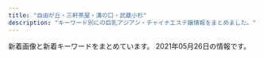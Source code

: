 ```yaml
---
title: "自由が丘・三軒茶屋・溝の口・武蔵小杉"
description: "キーワード別にの巨乳アジアン・チャイナエステ嬢情報をまとめました。"
---
```


新着画像と新着キーワードをまとめています。
2021年05月26日の情報です。

<DmmAffiliateIns />
<KeywordTable
  shops={
    [
    {
        "url": "http://www.esthe.esraku.com/",
        "keywords": {
            "86": 8,
            "88": 8,
            "91": 8,
            "85": 8,
            "87": 16,
            "D": 40,
            "E": 8
        },
        "station": "\u4e09\u8ed2\u8336\u5c4b\u99c5\u5357\u53e3",
        "img_links": [
            "http://www.esthe.esraku.com/files/004.jpg",
            "http://www.esthe.esraku.com/files/002.jpg",
            "http://www.esthe.esraku.com/images/m6.jpg",
            "http://www.esthe.esraku.com/images/m1.jpg",
            "http://www.esthe.esraku.com/files/003.jpg",
            "http://www.esthe.esraku.com/images/slider-img002.jpg",
            "http://www.esthe.esraku.com/images/s_news.png",
            "http://www.esthe.esraku.com/images/s_top_therapist.png",
            "http://www.esthe.esraku.com/images/s_message.png",
            "http://www.esthe.esraku.com/files/006.jpg",
            "http://www.esthe.esraku.com/files/001.jpg",
            "http://www.esthe.esraku.com/images/m2.jpg",
            "http://www.esthe.esraku.com/images/m3.jpg",
            "http://www.esthe.esraku.com/images/m4.jpg",
            "http://www.esthe.esraku.com/files/005.jpg",
            "http://www.esthe.esraku.com/images/slider-img001.jpg",
            "http://www.esthe.esraku.com/images/s_pickup.png"
        ],
        "name": "\u53f0\u6e7e\u30a8\u30b9\u30c6"
    },
    {
        "url": "http://koukoku.xyz/angel/",
        "station": "\u4e8c\u5b50\u7389\u5ddd\u99c5\u897f\u53e3",
        "img_links": [
            "http://koukoku.xyz/angel/ncss/staff/staff05.jpg",
            "http://koukoku.xyz/angel/ncss/staff/staff02.jpg",
            "http://koukoku.xyz/angel/ncss/staff/staff06.jpg",
            "http://koukoku.xyz/angel/ncss/m-head02.jpg",
            "http://koukoku.xyz/angel/ncss/staff/staff001.jpg",
            "http://koukoku.xyz/angel/images/call.png",
            "http://koukoku.xyz/angel/ncss/cam01.jpg",
            "http://koukoku.xyz/angel/ncss/staff/staff04.jpg",
            "http://koukoku.xyz/angel/ncss/staff/staff03.jpg",
            "http://koukoku.xyz/angel/ncss/staff/staff07.jpg",
            "http://koukoku.xyz/angel/ncss/m-top04.jpg"
        ],
        "keywords": {
            "D": 6,
            "90": 4,
            "89": 1,
            "86": 1,
            "C": 1,
            "88": 1
        },
        "name": "Honey Honey"
    },
    {
        "url": "http://www.jojo.mensnv.com/",
        "station": "\u4e09\u8ed2\u8336\u5c4b\u99c5\u5357\u53e3",
        "keywords": {
            "D": 18,
            "88": 3,
            "84": 6,
            "\u30bb\u30af\u30b7\u30fc": 1,
            "C": 3,
            "86": 12,
            "85": 9
        },
        "img_links": [
            "http://www.jojo.mensnv.com/files/004-02.jpg",
            "http://www.jojo.mensnv.com/files/011-02.jpg",
            "http://www.jojo.mensnv.com/files/009-02.jpg",
            "http://www.jojo.mensnv.com/files/002-02.jpg",
            "http://www.jojo.mensnv.com/files/006-03.jpg",
            "http://www.jojo.mensnv.com/files/010.jpg",
            "http://www.jojo.mensnv.com/files/014-02.jpg",
            "http://www.jojo.mensnv.com/files/001-02.jpg",
            "http://www.jojo.mensnv.com/files/009-03.jpg",
            "http://www.jojo.mensnv.com/files/004.jpg",
            "http://www.jojo.mensnv.com/files/006-02.jpg",
            "http://www.jojo.mensnv.com/files/013-03.jpg",
            "http://www.jojo.mensnv.com/files/012-03.jpg",
            "http://www.jojo.mensnv.com/files/009.jpg",
            "http://www.jojo.mensnv.com/files/002.jpg",
            "http://www.jojo.mensnv.com/images/mobile.jpg",
            "http://www.jojo.mensnv.com/files/005-02.jpg",
            "http://www.jojo.mensnv.com/files/014-03.jpg",
            "http://www.jojo.mensnv.com/files/001.jpg",
            "http://www.jojo.mensnv.com/images/slider/02.jpg",
            "http://www.jojo.mensnv.com/files/012.jpg",
            "http://www.jojo.mensnv.com/files/010-02.jpg",
            "http://www.jojo.mensnv.com/images/slider/01.jpg",
            "http://www.jojo.mensnv.com/images/tel.png",
            "http://www.jojo.mensnv.com/files/004-03.jpg",
            "http://www.jojo.mensnv.com/files/010-03.jpg",
            "http://www.jojo.mensnv.com/files/006.jpg",
            "http://www.jojo.mensnv.com/files/003-03.jpg",
            "http://www.jojo.mensnv.com/files/012-02.jpg",
            "http://www.jojo.mensnv.com/files/001-03.jpg",
            "http://www.jojo.mensnv.com/files/011-03.jpg",
            "http://www.jojo.mensnv.com/files/002-03.jpg",
            "http://www.jojo.mensnv.com/images/showCover.png",
            "http://www.jojo.mensnv.com/files/013.jpg",
            "http://www.jojo.mensnv.com/images/backlistbtn.png",
            "http://www.jojo.mensnv.com/files/011.jpg",
            "http://www.jojo.mensnv.com/files/003-02.jpg",
            "http://www.jojo.mensnv.com/files/014.jpg",
            "http://www.jojo.mensnv.com/files/007.jpg",
            "http://www.jojo.mensnv.com/files/007-03.jpg",
            "http://www.jojo.mensnv.com/images/coverGirlParts.png",
            "http://www.jojo.mensnv.com/files/005.jpg",
            "http://www.jojo.mensnv.com/files/013-02.jpg",
            "http://www.jojo.mensnv.com/files/003.jpg",
            "http://www.jojo.mensnv.com/files/007-02.jpg",
            "http://www.jojo.mensnv.com/images/slider/03.jpg",
            "http://www.jojo.mensnv.com/files/005-03.jpg"
        ],
        "name": "JoJo"
    },
    {
        "img_links": [],
        "station": "\u4e8c\u5b50\u7389\u5ddd\u99c5\u897f\u53e3",
        "name": "\u6625\u5c4b",
        "keywords": {},
        "url": "https://haruya.xyz.mn/"
    },
    {
        "img_links": [
            "http://www.wqiowaz.site/uploads/200629/1-200629103142X4.jpg",
            "http://www.wqiowaz.site/picture/cam-01.jpg",
            "http://www.wqiowaz.site/uploads/201008/1-20100Q55403531.jpg",
            "http://www.wqiowaz.site/uploads/210526/1-210526124249116.jpg",
            "http://www.wqiowaz.site/uploads/201008/1-20100Q5550EL.jpg",
            "http://www.wqiowaz.site/picture/call.png",
            "http://www.wqiowaz.site/uploads/201008/1-20100Q55522V7.jpg",
            "http://www.wqiowaz.site/picture/m-top004.jpg",
            "http://www.wqiowaz.site/uploads/200630/1-200630094H5294.jpg",
            "http://www.wqiowaz.site/picture/foot01.jpg",
            "http://www.wqiowaz.site/uploads/201008/1-20100Q5541T55.jpg",
            "http://www.wqiowaz.site/uploads/210526/1-210526124221D7.jpg",
            "http://www.wqiowaz.site/picture/m-head01.jpg",
            "http://www.wqiowaz.site/uploads/200914/1-200914164443K1.jpg",
            "http://www.wqiowaz.site/picture/m-top003.jpg",
            "http://www.wqiowaz.site/uploads/200630/1-200630094K4325.jpg",
            "http://www.wqiowaz.site/uploads/200914/1-20091416442NT.jpg",
            "http://www.wqiowaz.site/uploads/200629/1-200629103204442.jpg",
            "http://www.wqiowaz.site/uploads/200629/1-200629103104120.jpg"
        ],
        "station": "\u7528\u8cc0\u99c5\u6771\u53e3",
        "keywords": {
            "86": 1,
            "94": 5,
            "D": 4,
            "84": 2,
            "F": 4
        },
        "name": "Sweet",
        "url": "http://www.wqiowaz.site/"
    },
    {
        "img_links": [
            "http://www.es-flower.link/images/rec1.png",
            "http://www.es-flower.link/sp/images/sisu.jpg",
            "http://www.es-flower.link/sp/img/nene1.jpg",
            "http://www.es-flower.link/img/huyumi1.jpg",
            "http://www.es-flower.link/sp/images/staff_t.jpg",
            "http://www.es-flower.link/images/int2.png",
            "http://www.es-flower.link/sp/images/pc.jpg",
            "http://www.es-flower.link/sp/images/3.jpg",
            "http://www.es-flower.link/images/3.jpg",
            "http://www.es-flower.link/sp/images/footer.jpg",
            "http://www.es-flower.link/sp/img/mizuki1.jpg",
            "http://www.es-flower.link/sp/img/yume1.jpg",
            "http://www.es-flower.link/sp/images/news.jpg",
            "http://www.es-flower.link/images/5.jpg",
            "http://www.es-flower.link/images/sm.jpg",
            "http://www.es-flower.link/images/7.jpg",
            "http://www.es-flower.link/sp/images/1.jpg",
            "http://www.es-flower.link/sp/images/2.jpg",
            "http://www.es-flower.link/img/yume1.jpg",
            "http://www.es-flower.link/img/nene1.jpg",
            "http://www.es-flower.link/sp/img/koyuki1.jpg",
            "http://www.es-flower.link/sp/images/int2.jpg",
            "http://www.es-flower.link/sp/images/sys2.jpg",
            "http://www.es-flower.link/sp/images/interior_t.jpg",
            "http://www.es-flower.link/images/4.jpg",
            "http://www.es-flower.link/sp/img/arisa1.jpg",
            "http://www.es-flower.link/sp/images/top.jpg",
            "http://www.es-flower.link/sp/images/int1.jpg",
            "http://www.es-flower.link/sp/images/rec2.jpg",
            "http://www.es-flower.link/img/arisa1.jpg",
            "http://www.es-flower.link/sp/images/tel.jpg",
            "http://www.es-flower.link/images/news.jpg",
            "http://www.es-flower.link/images/head.jpg",
            "http://www.es-flower.link/images/rec2.jpg",
            "http://www.es-flower.link/sp/menu/top.jpg",
            "http://www.es-flower.link/sp/images/head.png",
            "http://www.es-flower.link/images/staff_t.jpg",
            "http://www.es-flower.link/images/sys.png",
            "http://www.es-flower.link/sp/img/yuyu1.jpg",
            "http://www.es-flower.link/sp/menu/interior.jpg",
            "http://www.es-flower.link/img/yuyu1.jpg",
            "http://www.es-flower.link/sp/images/newsb.png",
            "http://www.es-flower.link/sp/images/4.jpg",
            "http://www.es-flower.link/sp/images/ac1.jpg",
            "http://www.es-flower.link/sp/images/5.jpg",
            "http://www.es-flower.link/images/2.jpg",
            "http://www.es-flower.link/images/interior_t.jpg",
            "http://www.es-flower.link/images/int1.png",
            "http://www.es-flower.link/sp/img/huyumi1.jpg",
            "http://www.es-flower.link/sp/images/sys1.jpg",
            "http://www.es-flower.link/sp/images/sys3.jpg",
            "http://www.es-flower.link/images/info.jpg",
            "http://www.es-flower.link/sp/images/sisu_t.jpg",
            "http://www.es-flower.link/img/koyuki1.jpg",
            "http://www.es-flower.link/sp/images/rec3.jpg",
            "http://www.es-flower.link/sp/images/6.jpg",
            "http://www.es-flower.link/img/mizuki1.jpg",
            "http://www.es-flower.link/images/1.jpg",
            "http://www.es-flower.link/images/6.jpg",
            "http://www.es-flower.link/sp/menu/staff.jpg",
            "http://www.es-flower.link/sp/images/rec1.jpg",
            "http://www.es-flower.link/sp/images/time.jpg",
            "http://www.es-flower.link/images/mobile.jpg",
            "http://www.es-flower.link/sp/images/7.jpg",
            "http://www.es-flower.link/images/ta.jpg"
        ],
        "station": "\u81ea\u7531\u304c\u4e18\u99c5\u5317\u53e3",
        "keywords": {},
        "name": "\u6625\u306e\u604b",
        "url": "http://www.es-flower.link/"
    },
    {
        "img_links": [
            "https://ohbay.relaxjp.com/css/osusume001.jpg",
            "https://ohbay.relaxjp.com/css/top02.jpg",
            "https://ohbay.relaxjp.com/css/staff/staff02.jpg",
            "https://ohbay.relaxjp.com/css/staff/staff03.jpg",
            "https://ohbay.relaxjp.com/css/osusume03.jpg",
            "https://ohbay.relaxjp.com/images/call.png",
            "https://ohbay.relaxjp.com/css/m-head.jpg",
            "https://ohbay.relaxjp.com/css/staff/staff04.jpg",
            "https://ohbay.relaxjp.com/css/top0001.jpg",
            "https://ohbay.relaxjp.com/css/foot.jpg",
            "https://ohbay.relaxjp.com/css/staff/staff01.jpg",
            "https://ohbay.relaxjp.com/css/osusume02.jpg",
            "https://ohbay.relaxjp.com/css/top03.jpg"
        ],
        "url": "https://ohbay.relaxjp.com/",
        "station": "\u4e8c\u5b50\u7389\u5ddd\u99c5\u6771\u53e3",
        "name": "Oh Baby",
        "keywords": {}
    },
    {
        "name": "\u60a0",
        "img_links": [
            "http://in-esthe.com/you/images/r-1.jpg",
            "http://in-esthe.com/you/images/botton.jpg",
            "http://in-esthe.com/you/images/p-11.jpg",
            "http://in-esthe.com/you/images/p-4.jpg",
            "http://in-esthe.com/you/images/p-5.jpg",
            "http://in-esthe.com/you/images/fla.jpg",
            "http://in-esthe.com/you/images/p-8.jpg",
            "http://cdn.dino-es.com/images/logo/468x60DinoEs.png",
            "http://in-esthe.com/you/images/p-0.jpg",
            "http://in-esthe.com/you/images/p-7.jpg",
            "http://in-esthe.com/you/images/r-2.jpg",
            "http://in-esthe.com/you/images/p-3.jpg",
            "http://in-esthe.com/you/images/p-9.jpg",
            "http://in-esthe.com/you/images/mo.png",
            "http://in-esthe.com/you/images/p-10.jpg"
        ],
        "keywords": {},
        "url": "http://in-esthe.com/you/",
        "station": "\u5b66\u82b8\u5927\u5b66\u99c5\u6771\u53e3"
    },
    {
        "img_links": [
            "http://kagayaki.jpn.cm/photos/sites/35/2016/09/637893871729784570.jpg",
            "http://kagayaki.jpn.cm/images/room4.jpg",
            "http://kagayaki.jpn.cm/photos/sites/35/2016/11/11.jpg",
            "http://kagayaki.jpn.cm/images/room6.jpg",
            "http://kagayaki.jpn.cm/images/room1.jpg",
            "http://kagayaki.jpn.cm/photos/sites/35/2020/10/2020100418535814.jpg",
            "http://kagayaki.jpn.cm/images/girl-z2.jpg",
            "http://kagayaki.jpn.cm/images/mobile.jpg",
            "http://kagayaki.jpn.cm/photos/sites/35/2016/11/1.jpg",
            "http://kagayaki.jpn.cm/photos/sites/35/2016/11/12.jpg",
            "http://kagayaki.jpn.cm/images/end1.jpg",
            "http://kagayaki.jpn.cm/photos/sites/35/2017/11/2017110107513579.jpg",
            "http://kagayaki.jpn.cm/images/room2.jpg",
            "http://kagayaki.jpn.cm/images/top.jpg",
            "http://kagayaki.jpn.cm/images/bj3.png",
            "http://kagayaki.jpn.cm/images/staff0.jpg",
            "http://kagayaki.jpn.cm/photos/sites/35/2016/08/staff32.jpg",
            "http://kagayaki.jpn.cm/images/room3.jpg",
            "http://kagayaki.jpn.cm/photos/sites/35/2019/09/2019092518230998.jpg",
            "http://kagayaki.jpn.cm/photos/sites/35/2016/08/staff3.jpg",
            "http://kagayaki.jpn.cm/images/girl-z1.jpg",
            "http://kagayaki.jpn.cm/images/mobile2.jpg",
            "http://kagayaki.jpn.cm/images/staff_line.png",
            "http://kagayaki.jpn.cm/images/room5.jpg"
        ],
        "keywords": {
            "E": 1,
            "D": 6,
            "C": 17,
            "86": 5,
            "87": 2,
            "84": 1
        },
        "name": "\u661f\u306e\u8f1d\u304d",
        "url": "http://kagayaki.jpn.cm/",
        "station": "\u4e09\u8ed2\u8336\u5c4b\u99c5\u5317\u53e3"
    },
    {
        "station": "\u5b66\u82b8\u5927\u5b66\u99c5\u897f\u53e3",
        "name": "Clair \uff5e\u30af\u30ec\u30fc\u30eb\uff5e",
        "url": "http://clair.work/",
        "keywords": {
            "D": 4,
            "C": 4,
            "E": 2
        },
        "img_links": [
            "http://clair.work/images/mainvisual_02.jpg",
            "http://clair.work/images/recruit/sp_mainvisual.jpg",
            "http://clair.work/images/recruit/point_05.png",
            "http://clair.work/images/recruit/point_07.png",
            "http://clair.work/images/icon_ranking_03.png",
            "http://clair.work/images/icon_ranking_04.png",
            "http://clair.work/images/icon_ranking_02.png",
            "http://clair.work/images/recruit/nagare_01.jpg",
            "http://clair.work/images/icon_ranking_05.png",
            "http://clair.work/images/recruit/message_03.png",
            "http://clair.work/staff/yua1.jpg",
            "http://clair.work/images/icon_new.png",
            "http://clair.work/images/recruit/nagare_06.png",
            "http://clair.work/images/recruit/point_09.png",
            "http://clair.work/images/recruit/point_08.png",
            "http://clair.work/images/recruit/point_04.png",
            "http://clair.work/images/icon_ranking_01.png",
            "http://clair.work/images/recruit/nagare_05.png",
            "http://clair.work/images/mainvisual_01.jpg",
            "http://clair.work/staff/humi1.jpg",
            "http://clair.work/images/mainvisual_02_s.jpg",
            "http://clair.work/images/recruit/point_06.png",
            "http://clair.work/images/no_image.jpg",
            "http://clair.work/images/recruit/nagare_03.jpg",
            "http://clair.work/images/recruit/point_03.png",
            "http://clair.work/images/trigger.jpg",
            "http://clair.work/images/head_therapist.jpg",
            "http://clair.work/images/head_interior.jpg",
            "http://clair.work/staff/kasumi1.jpg",
            "http://clair.work/staff/ayaka1.jpg",
            "http://clair.work/images/sw_tel.png",
            "http://clair.work/staff/mayu1.jpg",
            "http://clair.work/staff/humi2.jpg",
            "http://clair.work/images/recruit/nagare_02.jpg",
            "http://clair.work/images/sw_home.png",
            "http://clair.work/images/mainvisual_01_s.jpg",
            "http://clair.work/images/recruit/nagare_07.png",
            "http://clair.work/images/recruit/req_03.jpg"
        ]
    },
    {
        "img_links": [
            "http://b-berry.work/staff/yuri.jpg",
            "http://b-berry.work/images/head.jpg",
            "http://b-berry.work/images/staff_t.jpg",
            "http://b-berry.work/images/tg.jpg",
            "http://b-berry.work/images/2.jpg",
            "http://b-berry.work/images/sys.jpg",
            "http://b-berry.work/images/ac1.jpg",
            "http://b-berry.work/images/1.jpg",
            "http://b-berry.work/img/maya1.jpg",
            "http://b-berry.work/images/rec2.jpg",
            "http://b-berry.work/images/interior_t.jpg",
            "http://b-berry.work/images/3.jpg",
            "http://b-berry.work/staff/mona.jpg",
            "http://b-berry.work/images/news.jpg",
            "http://b-berry.work/images/rec1.jpg",
            "http://b-berry.work/images/int2.jpg",
            "http://b-berry.work/staff/maya.jpg",
            "http://b-berry.work/images/ac2.jpg",
            "http://b-berry.work/img/mona1.jpg",
            "http://b-berry.work/images/int1.jpg",
            "http://b-berry.work/img/yuri1.jpg",
            "http://b-berry.work/images/s1.png"
        ],
        "station": "\u81ea\u7531\u304c\u4e18\u99c5\u5317\u53e3",
        "name": "\u30d6\u30eb\u30fc\u30d9\u30ea\u30fc",
        "keywords": {},
        "url": "http://b-berry.work/"
    },
    {
        "name": "\u30de\u30c3\u30b5\u30fc\u30b8\u306e\u66d9",
        "img_links": [
            "http://www.miyuki.es-relax.info/gals/yuri1.jpg",
            "http://www.miyuki.es-relax.info/images/info2.jpg",
            "http://www.miyuki.es-relax.info/gals/yuki1.jpg",
            "http://www.miyuki.es-relax.info/images/info4.jpg",
            "http://www.miyuki.es-relax.info/gals/nana1.jpg",
            "http://www.miyuki.es-relax.info/images/sp01.jpg",
            "http://www.miyuki.es-relax.info/images/sp02.jpg",
            "http://www.miyuki.es-relax.info/images/info1.jpg",
            "http://www.miyuki.es-relax.info/images/yoyaku.png",
            "http://www.miyuki.es-relax.info/images/kp01.jpg",
            "http://www.miyuki.es-relax.info/images/sp03.jpg",
            "http://www.miyuki.es-relax.info/images/info3.jpg"
        ],
        "keywords": {},
        "url": "http://www.miyuki.es-relax.info/",
        "station": "\u5927\u5ca1\u5c71\u99c5"
    },
    {
        "keywords": {
            "D": 6,
            "C": 20,
            "85": 2,
            "87": 6,
            "\u30bb\u30af\u30b7\u30fc": 31,
            "88": 2,
            "86": 2
        },
        "img_links": [
            "http://www.hanamizuki.esturl.com/files/004.jpg",
            "http://www.hanamizuki.esturl.com/img/pickup.jpg",
            "http://www.hanamizuki.esturl.com/img/btn_blog.png",
            "http://www.hanamizuki.esturl.com/img/btn_side_mobile.jpg",
            "http://www.hanamizuki.esturl.com/img/ttl_info.png",
            "http://www.hanamizuki.esturl.com/img/goback.jpg",
            "http://www.hanamizuki.esturl.com/files/003.jpg",
            "http://www.hanamizuki.esturl.com/files/005.jpg",
            "http://www.hanamizuki.esturl.com/img/header03.png",
            "http://www.hanamizuki.esturl.com/files/001.jpg",
            "http://www.hanamizuki.esturl.com/files/006.jpg",
            "http://www.hanamizuki.esturl.com/files/002.jpg",
            "http://www.hanamizuki.esturl.com/img/ttl_news.png"
        ],
        "url": "http://www.hanamizuki.esturl.com/",
        "station": "\u4e09\u8ed2\u8336\u5c4b\u99c5\u5317\u53e3B",
        "name": "Sexy Girl"
    },
    {
        "url": "http://www.brilliance.mesthe.com/",
        "name": "\u30d6\u30ea\u30ea\u30a2\u30f3\u30b9",
        "keywords": {
            "C": 2,
            "86": 2,
            "85": 2,
            "D": 3,
            "87": 1
        },
        "img_links": [
            "http://www.brilliance.mesthe.com/files/002.jpg",
            "http://www.brilliance.mesthe.com/files/003-02.jpg",
            "http://www.brilliance.mesthe.com/images/pick.png",
            "http://www.brilliance.mesthe.com/images/new3.png",
            "http://www.brilliance.mesthe.com/files/001-02.jpg",
            "http://www.brilliance.mesthe.com/images/main_bottom.png",
            "http://www.brilliance.mesthe.com/files/001.jpg",
            "http://www.brilliance.mesthe.com/images/service.png",
            "http://www.brilliance.mesthe.com/files/001-03.jpg",
            "http://www.brilliance.mesthe.com/files/002-02.jpg",
            "http://www.brilliance.mesthe.com/images/tel.png",
            "http://www.brilliance.mesthe.com/files/005.jpg",
            "http://www.brilliance.mesthe.com/images/s3.jpg",
            "http://www.brilliance.mesthe.com/images/xian.png",
            "http://www.brilliance.mesthe.com/images/shop/shop03.jpg",
            "http://www.brilliance.mesthe.com/images/zi_staff.png",
            "http://www.brilliance.mesthe.com/files/003.jpg",
            "http://www.brilliance.mesthe.com/files/004-03.jpg",
            "http://www.brilliance.mesthe.com/files/004.jpg",
            "http://www.brilliance.mesthe.com/images/main_top.png",
            "http://www.brilliance.mesthe.com/files/003-03.jpg",
            "http://www.brilliance.mesthe.com/images/zi_massage.png",
            "http://www.brilliance.mesthe.com/images/shop/shop02.jpg",
            "http://www.brilliance.mesthe.com/images/s1.jpg",
            "http://www.brilliance.mesthe.com/files/005-03.jpg",
            "http://www.brilliance.mesthe.com/images/maga.jpg",
            "http://www.brilliance.mesthe.com/images/shop/shop04.jpg",
            "http://www.brilliance.mesthe.com/images/infotiao1.jpg",
            "http://www.brilliance.mesthe.com/images/s2.jpg",
            "http://www.brilliance.mesthe.com/images/new1.png",
            "http://www.brilliance.mesthe.com/files/005-02.jpg",
            "http://www.brilliance.mesthe.com/files/004-02.jpg",
            "http://www.brilliance.mesthe.com/images/shop/shop01.jpg",
            "http://www.brilliance.mesthe.com/files/002-03.jpg"
        ],
        "station": "\u4e09\u8ed2\u8336\u5c4b\u99c5\u4e16\u7530\u8c37\u901a\u308a\u53e3"
    },
    {
        "keywords": {},
        "url": "http://chishituyop.xyz/",
        "img_links": [
            "http://chishituyop.xyz/uploads/210524/1-2105241PTEQ.jpg",
            "http://chishituyop.xyz/style/images/t2.png",
            "http://chishituyop.xyz/style/images/index-miru_06.jpg",
            "http://chishituyop.xyz/uploads/210524/1-2105241P9195M.jpg",
            "http://chishituyop.xyz/style/images/nav-sys.jpg",
            "http://chishituyop.xyz/style/images/s-bian.png",
            "http://chishituyop.xyz/style/images/nav2-sta.png",
            "http://chishituyop.xyz/style/images/t3.png",
            "http://chishituyop.xyz/style/images/t4.jpg",
            "http://chishituyop.xyz/uploads/210524/1-2105241Q022I1.jpg",
            "http://chishituyop.xyz/style/images/t6.jpg",
            "http://chishituyop.xyz/uploads/201229/1-201229152000Y5.jpg",
            "http://chishituyop.xyz/uploads/210524/1-2105241P610332.jpg",
            "http://chishituyop.xyz/style/images/sys.jpg",
            "http://chishituyop.xyz/style/images/index-miru_18.jpg",
            "http://chishituyop.xyz/uploads/210525/1-210525130321434.jpg",
            "http://chishituyop.xyz/style/images/index-miru_03.jpg"
        ],
        "name": "Honey love",
        "station": "\u4e8c\u5b50\u7389\u5ddd\u99c5\u897f\u53e3"
    },
    {
        "url": "http://aosora.work/",
        "keywords": {},
        "img_links": [
            "http://aosora.work/img/karen1.jpg",
            "http://aosora.work/staff/momo.jpg",
            "http://aosora.work/img/yu2.jpg",
            "http://aosora.work/images/mobile.png",
            "http://aosora.work/staff/ayumi.jpg",
            "http://aosora.work/img/ayumi1.jpg",
            "http://aosora.work/img/sora1.jpg",
            "http://aosora.work/staff/sora.jpg",
            "http://aosora.work/images/8.jpg",
            "http://aosora.work/img/miya1.jpg",
            "http://aosora.work/staff/yu.jpg",
            "http://aosora.work/images/7.jpg",
            "http://aosora.work/img/karen2.jpg",
            "http://aosora.work/img/hina1.jpg",
            "http://aosora.work/images/s1.png",
            "http://aosora.work/staff/miya.jpg",
            "http://aosora.work/images/int1.png",
            "http://aosora.work/images/s2.jpg",
            "http://aosora.work/img/momo1.jpg",
            "http://aosora.work/staff/risa.jpg",
            "http://aosora.work/images/6.jpg",
            "http://aosora.work/img/hina2.jpg",
            "http://aosora.work/images/int2.png",
            "http://aosora.work/images/3.jpg",
            "http://aosora.work/images/news.png",
            "http://aosora.work/images/staff_t.png",
            "http://aosora.work/img/momo2.jpg",
            "http://aosora.work/staff/karen.jpg",
            "http://aosora.work/images/s1.jpg",
            "http://aosora.work/images/1.jpg",
            "http://aosora.work/images/sys1.jpg",
            "http://aosora.work/images/head.jpg",
            "http://aosora.work/images/2.jpg",
            "http://aosora.work/img/sora2.jpg",
            "http://aosora.work/images/sys2.jpg",
            "http://aosora.work/images/4.jpg",
            "http://aosora.work/img/risa1.jpg",
            "http://aosora.work/images/sys3.png",
            "http://aosora.work/img/yu1.jpg",
            "http://aosora.work/images/interior_t.png",
            "http://aosora.work/images/5.jpg",
            "http://aosora.work/staff/hina.jpg"
        ],
        "station": "\u4e09\u8ed2\u8336\u5c4b\u99c5\u5357\u53e3",
        "name": "\u9752\u7a7a"
    },
    {
        "keywords": {
            "D": 3,
            "87": 2,
            "C": 1,
            "88": 2
        },
        "img_links": [
            "http://www.mikaeribijin.esturl.com/images/shop/shop03.jpg",
            "http://www.mikaeribijin.esturl.com/images/girl-z2.jpg",
            "http://www.mikaeribijin.esturl.com/images/shop/shop04.jpg",
            "http://www.mikaeribijin.esturl.com/files/001.jpg",
            "http://www.mikaeribijin.esturl.com/images/staff_line.png",
            "http://www.mikaeribijin.esturl.com/images/shop/shop02.jpg",
            "http://www.mikaeribijin.esturl.com/files/003.jpg",
            "http://www.mikaeribijin.esturl.com/images/top_sche.png",
            "http://www.mikaeribijin.esturl.com/files/002.jpg",
            "http://www.mikaeribijin.esturl.com/images/information.png",
            "http://www.mikaeribijin.esturl.com/files/003-02.jpg",
            "http://www.mikaeribijin.esturl.com/images/mobile.png",
            "http://www.mikaeribijin.esturl.com/images/top.png",
            "http://www.mikaeribijin.esturl.com/files/001-02.jpg",
            "http://www.mikaeribijin.esturl.com/files/002-02.jpg",
            "http://www.mikaeribijin.esturl.com/images/line.jpg",
            "http://www.mikaeribijin.esturl.com/images/link_line.png",
            "http://www.mikaeribijin.esturl.com/images/line-yoyaku.jpg",
            "http://www.mikaeribijin.esturl.com/images/girl-z1.jpg",
            "http://www.mikaeribijin.esturl.com/images/shop/shop01.jpg",
            "http://www.mikaeribijin.esturl.com/files/004.jpg",
            "http://www.mikaeribijin.esturl.com/files/004-02.jpg",
            "http://www.mikaeribijin.esturl.com/images/bj3.png"
        ],
        "name": "\u898b\u8fd4\u308a\u7f8e\u4eba",
        "url": "http://www.mikaeribijin.esturl.com/",
        "station": "\u90fd\u7acb\u5927\u5b66\u99c5"
    },
    {
        "station": "\u5b66\u82b8\u5927\u5b66\u99c5\u6771\u53e3",
        "name": "\u5fc3\u697d",
        "keywords": {
            "C": 2
        },
        "img_links": [
            "http://ms-shinraku.com/pic/topimg1.jpg",
            "http://ms-shinraku.com/staff/ayumi/01.jpg",
            "http://ms-shinraku.com/staff/ran/01.jpg",
            "http://ms-shinraku.com/pic/head.jpg",
            "http://ms-shinraku.com/staff/mari/01.jpg",
            "http://ms-shinraku.com/img/foot.png",
            "http://ms-shinraku.com/staff/kanako/01.jpg",
            "http://ms-shinraku.com/pic/topimg2.jpg",
            "http://ms-shinraku.com/i/files/homeimg.jpg",
            "http://ms-shinraku.com/img/ttl_staff.png",
            "http://ms-shinraku.com/staff/yuki/01.jpg",
            "http://ms-shinraku.com/staff/momoka/01.jpg"
        ],
        "url": "http://ms-shinraku.com/"
    },
    {
        "url": "http://ms-rlx.com/",
        "keywords": {
            "C": 14
        },
        "img_links": [
            "http://ms-rlx.com/staff/ringo/01mb.jpg",
            "http://ms-rlx.com/staff/milk/01mb.jpg",
            "http://ms-rlx.com/img/access/road02.jpg",
            "http://ms-rlx.com/staff/ringo/01.jpg",
            "http://ms-rlx.com/staff/ruri/01.jpg",
            "http://ms-rlx.com/i/files/homeimg.jpg",
            "http://ms-rlx.com/staff/momo/01mb.jpg",
            "http://ms-rlx.com/img/ttl_mobile.png",
            "http://ms-rlx.com/img/ttl_concept.png",
            "http://ms-rlx.com/staff/ruri/01mb.jpg",
            "http://ms-rlx.com/img/ttl_rec.png",
            "http://ms-rlx.com/img/ttl_tnew.png",
            "http://ms-rlx.com/staff/sachan/01mb.jpg",
            "http://ms-rlx.com/img/youtube.jpg",
            "http://ms-rlx.com/staff/sachan/01.jpg",
            "http://ms-rlx.com/staff/milk/01.jpg",
            "http://ms-rlx.com/staff/momo/01.jpg",
            "http://ms-rlx.com/img/msgbtn.png",
            "http://ms-rlx.com/img/access/road03.jpg",
            "http://ms-rlx.com/pic/head.png",
            "http://ms-rlx.com/img/att.png",
            "http://ms-rlx.com/img/ttl_staff.png",
            "http://ms-rlx.com/img/access/road01.jpg"
        ],
        "name": "\u697d\u697d\u5c4b",
        "station": "\u81ea\u7531\u304c\u4e18\u99c5\u5357\u53e3"
    },
    {
        "name": "\u5922\u898b\u5802",
        "url": "http://esthegt.xyz/ymd/",
        "station": "\u99d2\u6ca2\u5927\u5b66\u99c5\u99d2\u6ca2\u516c\u5712\u53e3",
        "keywords": {},
        "img_links": [
            "http://esthegt.xyz/ymd/images/button-3.png",
            "http://esthegt.xyz/ymd/images/button-5.png",
            "http://esthegt.xyz/ymd/girl/11.jpg",
            "http://esthegt.xyz/ymd/girl/10.jpg",
            "http://esthegt.xyz/ymd/images/button-4.png",
            "http://esthegt.xyz/ymd/images/button-6.png",
            "http://esthegt.xyz/ymd/girl/9.jpg",
            "http://esthegt.xyz/ymd/images/button-2.png",
            "http://esthegt.xyz/ymd/images/tt.png",
            "http://esthegt.xyz/ymd/girl/8.jpg",
            "http://esthegt.xyz/ymd/images/call.png",
            "http://esthegt.xyz/ymd/images/button-1.png",
            "http://esthegt.xyz/ymd/girl/7.jpg",
            "http://esthegt.xyz/ymd/girl/12.jpg"
        ]
    },
    {
        "img_links": [
            "http://www.annex-jp.info/i/img/mari.jpg",
            "http://annex-jp.info/images/nana.jpg",
            "http://www.annex-jp.info/i/img/mayumi.jpg",
            "http://www.annex-jp.info/i/img/nana.jpg",
            "http://annex-jp.info/images/mayumi.jpg",
            "http://annex-jp.info/images/info.png",
            "http://www.annex-jp.info/i/img/riri.jpg",
            "http://www.annex-jp.info/i/img/sayuri.jpg",
            "http://annex-jp.info/images/sayuri.jpg",
            "http://annex-jp.info/images/mari.jpg",
            "http://annex-jp.info/images/riri.jpg",
            "http://www.annex-jp.info/i/img/yoho.jpg",
            "http://annex-jp.info/images/yoho.jpg",
            "http://annex-jp.info/images/kp-info.jpg"
        ],
        "name": "\u305f\u3093\u307d\u307d",
        "url": "http://annex-jp.info/",
        "keywords": {},
        "station": "\u81ea\u7531\u304c\u4e18\u99c5\u5317\u53e3"
    }
]
}
/>
<DmmAffiliateScript />
